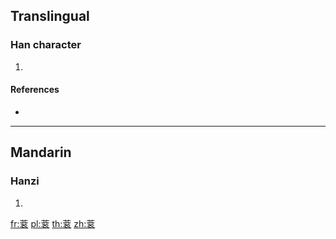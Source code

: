 {{character info/new}}
==Translingual==

===Han character===
{{Han char|rn=140|rad=艸|as=10|sn=16|four=|canj=TYCV,XTYCV}}

# {{defn|Han|sort=艸10}}

====References====
* {{Han ref|kx=1052.051|dkj=31708|hdz=53268.050|uh=84D8|ud=34008}}

----

==Mandarin==

===Hanzi===
{{cmn-hanzi|pin=[[gǔn]] ([[gun3]])|wg=kun<sup>3</sup>}}

# {{defn|lang=cmn|sort=艸10}}

[[fr:蓘]]
[[pl:蓘]]
[[th:蓘]]
[[zh:蓘]]